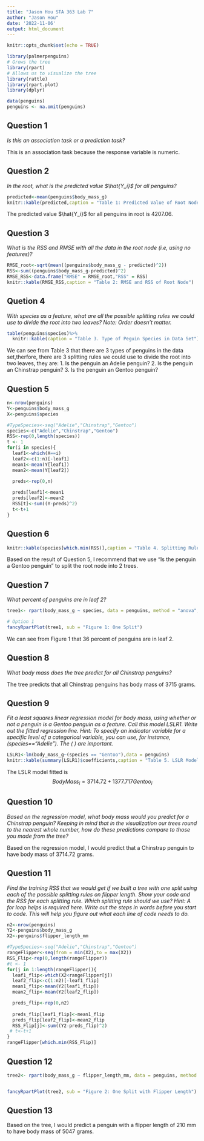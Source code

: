 ```yaml
---
title: "Jason Hou STA 363 Lab 7"
author: "Jason Hou"
date: '2022-11-06'
output: html_document
---
```


```r
knitr::opts_chunk$set(echo = TRUE)
```

```r
library(palmerpenguins)
# Grows the tree
library(rpart)
# Allows us to visualize the tree
library(rattle)
library(rpart.plot)
library(dplyr)
```

```r
data(penguins)
penguins <- na.omit(penguins)
```

## Question 1
*Is this an association task or a prediction task?*

This is an association task because the response variable is numeric.


## Question 2
*In the root, what is the predicted value $\hat{Y_i}$ for all penguins?*

```r
predicted<-mean(penguins$body_mass_g)
knitr::kable(predicted,caption = "Table 1: Predicted Value of Root Node")
```

The predicted value $\hat{Y_i}$ for all penguins in root is 4207.06.




## Question  3
*What is the RSS and RMSE with all the data in the root node (i.e, using no features)?*


```r
RMSE_root<-sqrt(mean((penguins$body_mass_g - predicted)^2))
RSS<-sum((penguins$body_mass_g-predicted)^2)
RMSE_RSS<-data.frame("RMSE" = RMSE_root,"RSS" = RSS)
knitr::kable(RMSE_RSS,caption = "Table 2: RMSE and RSS of Root Node")
```

## Quetion 4
*With species as a feature, what are all the possible splitting rules we could use to divide the root into two leaves? Note: Order doesn’t matter.*

```r
table(penguins$species)%>%
  knitr::kable(caption = "Table 3. Type of Peguin Species in Data Set")
```

We can see from  Table 3 that there are 3 types of penguins in the data set,therfore, there are 3 splitting rules we could use to divide the root into two leaves, they are:
1. Is the penguin an Adelie penguin?
2. Is the penguin an Chinstrap penguin?
3. Is the penguin an Gentoo penguin?

## Question 5

```r
n<-nrow(penguins)
Y<-penguins$body_mass_g
X<-penguins$species

#TypeSpecies<-seq("Adelie","Chinstrap","Gentoo")
species<-c("Adelie","Chinstrap","Gentoo")
RSS<-rep(0,length(species))
t <- 1
for(i in species){
  leaf1<-which(X==i)
  leaf2<-c(1:n)[-leaf1]
  mean1<-mean(Y[leaf1])
  mean2<-mean(Y[leaf2])

  preds<-rep(0,n)
  
  preds[leaf1]<-mean1
  preds[leaf2]<-mean2
  RSS[t]<-sum((Y-preds)^2)
  t<-t+1
}
```



## Question 6

```r
knitr::kable(species[which.min(RSS)],caption = "Table 4. Splitting Rule with Lowerst RSS")
```

Based on the result of Question 5, I recommend that we use "Is the penguin a Gentoo penguin" to split the root node into 2 trees. 


## Question 7
*What percent of penguins are in leaf 2?*

```r
tree1<- rpart(body_mass_g ~ species, data = penguins, method = "anova", maxdepth = 1)

# Option 1 
fancyRpartPlot(tree1, sub = "Figure 1: One Split")
```

We can see from Figure 1 that 36 percent of penguins are in leaf 2.

## Question 8
*What body mass does the tree predict for all Chinstrap penguins?*

The tree predicts that all Chinstrap penguins has body mass of 3715 grams.

## Question 9

*Fit a least squares linear regression model for body mass, using whether or not a penguin is a Gentoo penguin as a feature. Call this model LSLR1. Write out the fitted regression line. Hint: To specify an indicator variable for a specific level of a categorical variable, you can use, for instance, (species==“Adelie”). The ( ) are important.*

```r
LSLR1<-lm(body_mass_g~(species == "Gentoo"),data = penguins)
knitr::kable(summary(LSLR1)$coefficients,caption = "Table 5. LSLR Model Table with Species = \"Gentoo\"")
```

The LSLR model fitted is $$BodyMass_i = 3714.72+1377.717Gentoo_i$$


## Question 10
*Based on the regression model, what body mass would you predict for a Chinstrap penguin? Keeping in mind that in the visualization our trees round to the nearest whole number, how do these predictions compare to those you made from the tree?*

Based on the regression model, I would predict that a Chinstrap penguin to have body mass of 3714.72 grams. 


## Question 11
*Find the training RSS that we would get if we built a tree with one split using each of the possible splitting rules on flipper length. Show your code and the RSS for each splitting rule. Which splitting rule should we use? Hint: A for loop helps is required here. Write out the steps in words before you start to code. This will help you figure out what each line of code needs to do.*

```r
n2<-nrow(penguins)
Y2<-penguins$body_mass_g
X2<-penguins$flipper_length_mm

#TypeSpecies<-seq("Adelie","Chinstrap","Gentoo")
rangeFlipper<-seq(from = min(X2),to = max(X2))
RSS_Flip<-rep(0,length(rangeFlipper))
#t <- 1
for(j in 1:length(rangeFlipper)){
  leaf1_flip<-which(X2<rangeFlipper[j])
  leaf2_flip<-c(1:n2)[-leaf1_flip]
  mean1_flip<-mean(Y2[leaf1_flip])
  mean2_flip<-mean(Y2[leaf2_flip])

  preds_flip<-rep(0,n2)
  
  preds_flip[leaf1_flip]<-mean1_flip
  preds_flip[leaf2_flip]<-mean2_flip
  RSS_Flip[j]<-sum((Y2-preds_flip)^2)
 # t<-t+1
}
rangeFlipper[which.min(RSS_Flip)]
```

## Question 12

```r
tree2<- rpart(body_mass_g ~ flipper_length_mm, data = penguins, method = "anova", maxdepth = 1)


fancyRpartPlot(tree2, sub = "Figure 2: One Split with Flipper Length")
```


## Question 13

Based on the tree, I would predict a penguin with a flipper length of 210 mm to have body mass of 5047 grams.



